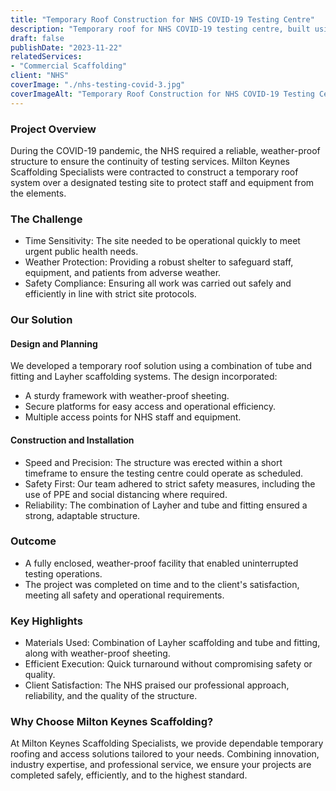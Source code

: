 ```yaml
---
title: "Temporary Roof Construction for NHS COVID-19 Testing Centre"
description: "Temporary roof for NHS COVID-19 testing centre, built using Layher and tube & fitting scaffolding. Weather-proof, secure, and delivered on time by Milton Keynes Scaffolding Specialists. Safety and reliability assured."
draft: false
publishDate: "2023-11-22"
relatedServices:
- "Commercial Scaffolding"
client: "NHS"
coverImage: "./nhs-testing-covid-3.jpg"
coverImageAlt: "Temporary Roof Construction for NHS COVID-19 Testing Centre"
---
```


<ImageSlider>
<Fragment slot="slides">
<ImageSlide src={Slide1} alt={frontmatter.title} />
<ImageSlide src={Slide2} alt={frontmatter.title} />
<ImageSlide src={Slide3} alt={frontmatter.title} />
<ImageSlide src={Slide4} alt={frontmatter.title} />
</Fragment>
<Fragment slot="thumbs">
<ThumbSlide src={Slide1} alt={frontmatter.title} />
<ThumbSlide src={Slide2} alt={frontmatter.title} />
<ThumbSlide src={Slide3} alt={frontmatter.title} />
<ThumbSlide src={Slide4} alt={frontmatter.title} />
</Fragment>
</ImageSlider>

### Project Overview  
During the COVID-19 pandemic, the NHS required a reliable, weather-proof structure to ensure the continuity of testing services. Milton Keynes Scaffolding Specialists were contracted to construct a temporary roof system over a designated testing site to protect staff and equipment from the elements.  

### The Challenge  
- Time Sensitivity: The site needed to be operational quickly to meet urgent public health needs.  
- Weather Protection: Providing a robust shelter to safeguard staff, equipment, and patients from adverse weather.  
- Safety Compliance: Ensuring all work was carried out safely and efficiently in line with strict site protocols.  

### Our Solution  

#### Design and Planning  
We developed a temporary roof solution using a combination of tube and fitting and Layher scaffolding systems. The design incorporated:  
- A sturdy framework with weather-proof sheeting.  
- Secure platforms for easy access and operational efficiency.  
- Multiple access points for NHS staff and equipment.  

#### Construction and Installation  
- Speed and Precision: The structure was erected within a short timeframe to ensure the testing centre could operate as scheduled.  
- Safety First: Our team adhered to strict safety measures, including the use of PPE and social distancing where required.  
- Reliability: The combination of Layher and tube and fitting ensured a strong, adaptable structure.  

### Outcome  
- A fully enclosed, weather-proof facility that enabled uninterrupted testing operations.  
- The project was completed on time and to the client's satisfaction, meeting all safety and operational requirements.  

### Key Highlights  
- Materials Used: Combination of Layher scaffolding and tube and fitting, along with weather-proof sheeting.  
- Efficient Execution: Quick turnaround without compromising safety or quality.  
- Client Satisfaction: The NHS praised our professional approach, reliability, and the quality of the structure.  

### Why Choose Milton Keynes Scaffolding?  
At Milton Keynes Scaffolding Specialists, we provide dependable temporary roofing and access solutions tailored to your needs. Combining innovation, industry expertise, and professional service, we ensure your projects are completed safely, efficiently, and to the highest standard.  
